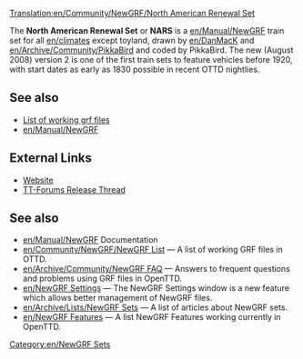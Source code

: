 [[Translation:en/Community/NewGRF/North American Renewal Set]]


{{en/Infobox NewGRF|setname= North American Renewal Set
|screenshot=
|artist= DanMack and PikkaBird
|coder= PikkaBird
|focus= Trains
|homepage= users.tt-forums.net/pikka/wiki/index.php?title=North_American_Renewal_Set
|homepagename= North American Renewal Set on PikkaWiki
|copyright= copyrighted
}}
The '''North American Renewal Set''' or '''NARS''' is a [[en/Manual/NewGRF]] train set for all [[en/climate]]s except toyland, drawn by [[en/DanMacK]] and [[en/Archive/Community/PikkaBird]] and coded by PikkaBird.  The new (August 2008) version 2 is one of the first train sets to feature vehicles before 1920, with start dates as early as 1830 possible in recent OTTD nightlies.

== See also ==
*[[en/Community/NewGRF/NewGRF List|List of working grf files]]
*[[en/Manual/NewGRF]]

==External Links==
*[http://users.tt-forums.net/pikka/wiki/index.php?title=North_American_Renewal_Set Website]
*[http://www.tt-forums.net/viewtopic.php?f=26&t=39293 TT-Forums Release Thread]

== See also ==
* [[en/Manual/NewGRF]] Documentation
* [[en/Community/NewGRF/NewGRF List]] &mdash; A list of working GRF files in OTTD.
* [[en/Archive/Community/NewGRF FAQ]] &mdash; Answers to frequent questions and problems using GRF files in OpenTTD.
* [[en/NewGRF Settings]] &mdash; The NewGRF Settings window is a new feature which allows better management of NewGRF files. 
* [[en/Archive/Lists/NewGRF Sets]] &mdash; A list of articles about NewGRF sets.
* [[en/NewGRF Features]] &mdash; A list NewGRF Features working currently in OpenTTD.

[[Category:en/NewGRF Sets]]